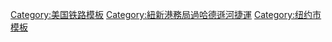 {{template category|description=此分类包括与[[纽新航港局过哈德逊河捷运|纽新航港局过哈德逊河捷运]]有关的模板。}}
[[Category:美国铁路模板|Category:美国铁路模板]]
[[Category:紐新港務局過哈德遜河捷運|Category:紐新港務局過哈德遜河捷運]]
[[Category:纽约市模板|Category:纽约市模板]]